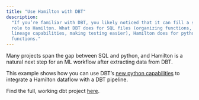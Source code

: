 ```yaml
---
title: "Use Hamilton with DBT"
description:
  "If you’re familiar with DBT, you likely noticed that it can fill a similar
  role to Hamilton. What DBT does for SQL files (organizing functions, providing
  lineage capabilities, making testing easier), Hamilton does for python
  functions."
---
```


Many projects span the gap between SQL and python, and Hamilton is a natural
next step for an ML workflow after extracting data from DBT.

This example shows how you can use DBT’s
[new python capabilities](https://docs.getdbt.com/docs/build/python-models) to
integrate a Hamilton dataflow with a DBT pipeline.

Find the full, working dbt project
[here](https://github.com/DAGWorks-Inc/hamilton/tree/main/examples/dbt).
